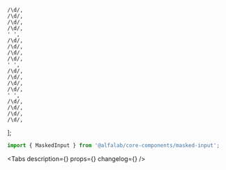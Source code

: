 

    /\d/,
    /\d/,
    /\d/,
    /\d/,
    ' ',
    /\d/,
    /\d/,
    /\d/,
    /\d/,
    ' ',
    /\d/,
    /\d/,
    /\d/,
    /\d/,
    ' ',
    /\d/,
    /\d/,
    /\d/,
    /\d/,
];

<Meta title='Components/MaskedInput' component={MaskedInput} id='MaskedInput' />

<!-- Canvas -->

<Story name='MaskedInput'>
    <div style={{ width: '240px' }}>
        <MaskedInput mask={mask} placeholder='0000 0000 0000 0000' block={true} />
    </div>
</Story>

<!-- Docs -->

<ComponentHeader
    name='MaskedInput'
    version={version}
    package='@alfalab/core-components/masked-input'
/>

```jsx
import { MaskedInput } from '@alfalab/core-components/masked-input';
```

<Tabs
    description={<Description />}
    props={<ArgsTable of={MaskedInputTS} />}
    changelog={<Changelog />}
/>
